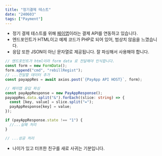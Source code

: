 ```yaml
---
title: "정기결제 테스트"
date: "240603"
tags: ["Payment"]
---
```


- 정기 결제 테스트를 위해 [페이앱](https://payapp.kr/dev_center/dev_center01.html)이라는 결제 API를 연동하고 있습니다.
- 엔드포인트가 HTML이고 예제 코드가 PHP로 되어 있어, 범상치 않음을 느꼈습니다.
- 응답 또한 JSON이 아닌 문자열로 제공됩니다. 잘 파싱해서 사용해야 합니다.

```typescript
// 엔드포인트가 html이라 form data 로 전달해야 인식합니다.
const form = new FormData();
form.append("cmd", "rebillRegist");
// ...전달할 데이터 추가
const payappRes = await axios.post(`{PayApp API HOST}`, form);

// 페이앱 응답 파싱
const payAppResponse = new PayAppResponse();
payappRes.data.split("&").forEach((slice: string) => {
  const [key, value] = slice.split("=");
  payAppResponse[key] = value;
});

if (payAppResponse.state !== "1") {
  //...실패 처리
}

// ...성공 처리
```

- 나이가 있고 터프한 친구를 새로 사귀는 기분입니다.
